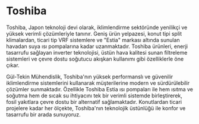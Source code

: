 # Toshiba

Toshiba, Japon teknoloji devi olarak, iklimlendirme sektöründe yenilikçi ve yüksek verimli çözümleriyle tanınır. Geniş ürün yelpazesi, konut tipi split klimalardan, ticari tip VRF sistemlere ve "Estia" markası altında sunulan havadan suya ısı pompalarına kadar uzanmaktadır. Toshiba ürünleri, enerji tasarrufu sağlayan inverter teknolojisi, üstün hava kalitesi sunan filtreleme sistemleri ve çevre dostu soğutucu akışkan kullanımı gibi özelliklerle öne çıkar.

Gül-Tekin Mühendislik, Toshiba'nın yüksek performanslı ve güvenilir iklimlendirme sistemlerini kullanarak müşterilerine modern ve sürdürülebilir çözümler sunmaktadır. Özellikle Toshiba Estia ısı pompaları ile hem ısıtma ve soğutma hem de sıcak su ihtiyacını tek bir verimli sistemde birleştirerek, fosil yakıtlara çevre dostu bir alternatif sağlamaktadır. Konutlardan ticari projelere kadar her ölçekte, Toshiba'nın teknolojik üstünlüğü ile konfor ve tasarrufu bir arada sunuyoruz.
